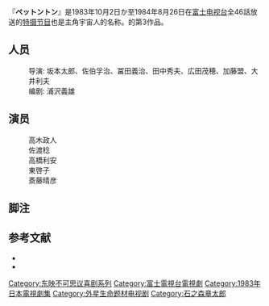 『'''ペットントン'''』是1983年10月2日か至1984年8月26日在[[富士电视台|富士电视台]]全46話放送的[[特摄节目|特摄节目]]也是主角宇宙人的名称。{{link-ja|东映不可思议喜剧系列|東映不思議コメディーシリーズ}}的第3作品。
==人员==
:导演: 坂本太郎、佐伯孚治、冨田義治、田中秀夫、広田茂穂、加藤盟、大井利夫
:编剧: 浦沢義雄
==演员==
:高木政人
:佐渡稔
:高橋利安
:東啓子
:斎藤晴彦
== 脚注 ==
{{Reflist}}
== 参考文献 ==
* {{Cite book|
|date = 1990-11-30 
|title = [[全怪獣怪人|全怪獣怪人]] 
|publisher = [[勁文社|勁文社]] 
|volume = 下巻 
|id=C0676 
|isbn = 4-7669-1209-8 
|ref = {{SfnRef|全怪獣怪人 下|1990}}
}}
* {{Cite book|
|others = 監修：[[東映|東映]]
|date = 2013-08-11 
|title = 特撮ヒーローの常識 80年代篇 
|publisher = [[双葉社|双葉社]] 
|isbn = 978-4-575-30558-6 
|ref = {{SfnRef|常識|2013}}
}}{{东映不可思议喜剧系列}}

{{DEFAULTSORT:Pettonton}}
[[Category:东映不可思议喜剧系列|Category:东映不可思议喜剧系列]]
[[Category:富士電視台電視劇|Category:富士電視台電視劇]]
[[Category:1983年日本電視劇集|Category:1983年日本電視劇集]]
[[Category:外星生命题材电视剧|Category:外星生命题材电视剧]]
[[Category:石之森章太郎|Category:石之森章太郎]]